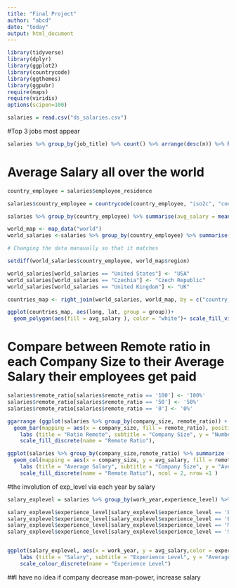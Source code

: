 ```yaml
---
title: "Final Project"
author: "abcd"
date: "today"
output: html_document
---
```


```r
library(tidyverse)
library(dplyr)
library(ggplot2)
library(countrycode)
library(ggthemes)
library(ggpubr)
require(maps)
require(viridis)
options(scipen=100)

```


```r
salaries = read.csv("ds_salaries.csv")
```



#Top 3 jobs most appear
```r
salaries %>% group_by(job_title) %>% count() %>% arrange(desc(n)) %>% head(3)
```


# Average Salary all over the world
```r
country_employee = salaries$employee_residence

salaries$country_employee = countrycode(country_employee, "iso2c", "country.name")

salaries %>% group_by(country_employee) %>% summarise(avg_salary = mean(salary_in_usd))

```

```r
world_map <- map_data("world")
world_salaries <-salaries %>% group_by(country_employee) %>% summarise(avg_salary = mean(salary_in_usd))

# Changing the data manaually so that it matches

setdiff(world_salaries$country_employee, world_map$region)

world_salaries[world_salaries == "United States"] <- "USA"
world_salaries[world_salaries == "Czechia"] <- "Czech Republic"
world_salaries[world_salaries == "United Kingdom"] <- "UK"

countries_map <- right_join(world_salaries, world_map, by = c("country_employee"="region"))

ggplot(countries_map, aes(long, lat, group = group))+
  geom_polygon(aes(fill = avg_salary ), color = "white")+ scale_fill_viridis_c(option = "B")
```

# Compare between Remote ratio in each Company Size to their Average Salary their employees get paid
```r
salaries$remote_ratio[salaries$remote_ratio == '100'] <- '100%'
salaries$remote_ratio[salaries$remote_ratio == '50'] <- '50%'
salaries$remote_ratio[salaries$remote_ratio == '0'] <- '0%'

ggarrange (ggplot(salaries %>% group_by(company_size, remote_ratio)) + 
  geom_bar(mapping = aes(x = company_size, fill = remote_ratio), position = "dodge") +
    labs (title = "Ratio Remote", subtitle = "Company Size", y = "Number", x = "Company Size") + 
    scale_fill_discrete(name = "Remote Ratio"),

ggplot(salaries %>% group_by(company_size,remote_ratio) %>% summarize (avg_salary = mean(salary_in_usd))) + 
  geom_col(mapping = aes(x = company_size, y = avg_salary, fill = remote_ratio), position = "dodge")+
    labs (title = "Average Salary", subtitle = "Company Size", y = "Average Salary", x = "Company Size") + 
    scale_fill_discrete(name = "Remote Ratio"), ncol = 2, nrow =1 )
```


#the involution of exp_level via each year by salary
```r
salary_explevel = salaries %>% group_by(work_year,experience_level) %>% summarize(avg_salary = mean(salary))

salary_explevel$experience_level[salary_explevel$experience_level == 'EN'] <- 'Entry-level'
salary_explevel$experience_level[salary_explevel$experience_level == 'EX'] <- 'Executive-level'
salary_explevel$experience_level[salary_explevel$experience_level == 'MI'] <- 'Mid-level'
salary_explevel$experience_level[salary_explevel$experience_level == 'SE'] <- 'Senior-level'


ggplot(salary_explevel, aes(x = work_year, y = avg_salary,color = experience_level))+ geom_line() +
    labs (title = "Salary", subtitle = "Experience Level", y = "Average Salary", x = "Year") + 
    scale_colour_discrete(name = "Experience Level")
```
##I have no idea if company decrease man-power, increase salary